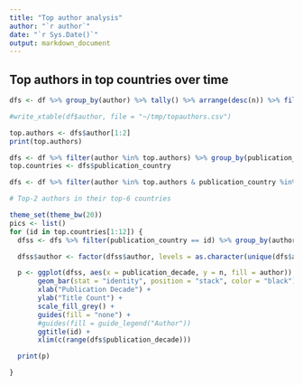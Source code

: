 ```yaml
---
title: "Top author analysis"
author: "`r author`"
date: "`r Sys.Date()`"
output: markdown_document
---
```



## Top authors in top countries over time

```r
dfs <- df %>% group_by(author) %>% tally() %>% arrange(desc(n)) %>% filter(!is.na(author))

#write_xtable(df$author, file = "~/tmp/topauthors.csv")

top.authors <- dfs$author[1:2]
print(top.authors)

dfs <- df %>% filter(author %in% top.authors) %>% group_by(publication_country) %>% tally() %>% arrange(desc(n)) %>% filter(!is.na(publication_country))
top.countries <- dfs$publication_country

dfs <- df %>% filter(author %in% top.authors & publication_country %in% top.countries) %>% group_by(publication_country, author, publication_decade) %>% tally() %>% arrange(publication_decade)

# Top-2 authors in their top-6 countries

theme_set(theme_bw(20))
pics <- list()
for (id in top.countries[1:12]) {
  dfss <- dfs %>% filter(publication_country == id) %>% group_by(author)

  dfss$author <- factor(dfss$author, levels = as.character(unique(dfs$author)))

  p <- ggplot(dfss, aes(x = publication_decade, y = n, fill = author)) +
       geom_bar(stat = "identity", position = "stack", color = "black") +
       xlab("Publication Decade") +
       ylab("Title Count") +
       scale_fill_grey() +
       guides(fill = "none") +
       #guides(fill = guide_legend("Author")) 
       ggtitle(id) +
       xlim(c(range(dfs$publication_decade)))

  print(p)

}
```





